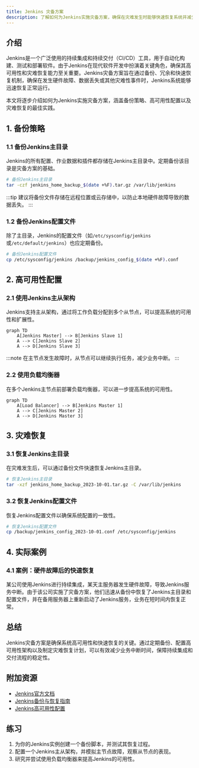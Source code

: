 ```yaml
---
title: Jenkins 灾备方案
description: 了解如何为Jenkins实施灾备方案，确保在灾难发生时能够快速恢复系统并减少业务中断。
---
```


## 介绍

Jenkins是一个广泛使用的持续集成和持续交付（CI/CD）工具，用于自动化构建、测试和部署软件。由于Jenkins在现代软件开发中扮演着关键角色，确保其高可用性和灾难恢复能力至关重要。Jenkins灾备方案旨在通过备份、冗余和快速恢复机制，确保在发生硬件故障、数据丢失或其他灾难性事件时，Jenkins系统能够迅速恢复正常运行。

本文将逐步介绍如何为Jenkins实施灾备方案，涵盖备份策略、高可用性配置以及灾难恢复的最佳实践。

## 1. 备份策略

### 1.1 备份Jenkins主目录

Jenkins的所有配置、作业数据和插件都存储在Jenkins主目录中。定期备份该目录是灾备方案的基础。

```bash
# 备份Jenkins主目录
tar -czf jenkins_home_backup_$(date +%F).tar.gz /var/lib/jenkins
```

:::tip
建议将备份文件存储在远程位置或云存储中，以防止本地硬件故障导致的数据丢失。
:::

### 1.2 备份Jenkins配置文件

除了主目录，Jenkins的配置文件（如`/etc/sysconfig/jenkins`或`/etc/default/jenkins`）也应定期备份。

```bash
# 备份Jenkins配置文件
cp /etc/sysconfig/jenkins /backup/jenkins_config_$(date +%F).conf
```

## 2. 高可用性配置

### 2.1 使用Jenkins主从架构

Jenkins支持主从架构，通过将工作负载分配到多个从节点，可以提高系统的可用性和扩展性。

```mermaid
graph TD
    A[Jenkins Master] --> B[Jenkins Slave 1]
    A --> C[Jenkins Slave 2]
    A --> D[Jenkins Slave 3]
```

:::note
在主节点发生故障时，从节点可以继续执行任务，减少业务中断。
:::

### 2.2 使用负载均衡器

在多个Jenkins主节点前部署负载均衡器，可以进一步提高系统的可用性。

```mermaid
graph TD
    A[Load Balancer] --> B[Jenkins Master 1]
    A --> C[Jenkins Master 2]
    A --> D[Jenkins Master 3]
```

## 3. 灾难恢复

### 3.1 恢复Jenkins主目录

在灾难发生后，可以通过备份文件快速恢复Jenkins主目录。

```bash
# 恢复Jenkins主目录
tar -xzf jenkins_home_backup_2023-10-01.tar.gz -C /var/lib/jenkins
```

### 3.2 恢复Jenkins配置文件

恢复Jenkins配置文件以确保系统配置的一致性。

```bash
# 恢复Jenkins配置文件
cp /backup/jenkins_config_2023-10-01.conf /etc/sysconfig/jenkins
```

## 4. 实际案例

### 4.1 案例：硬件故障后的快速恢复

某公司使用Jenkins进行持续集成，某天主服务器发生硬件故障，导致Jenkins服务中断。由于该公司实施了灾备方案，他们迅速从备份中恢复了Jenkins主目录和配置文件，并在备用服务器上重新启动了Jenkins服务，业务在短时间内恢复正常。

## 总结

Jenkins灾备方案是确保系统高可用性和快速恢复的关键。通过定期备份、配置高可用性架构以及制定灾难恢复计划，可以有效减少业务中断时间，保障持续集成和交付流程的稳定性。

## 附加资源

- [Jenkins官方文档](https://www.jenkins.io/doc/)
- [Jenkins备份与恢复指南](https://www.jenkins.io/doc/book/system-administration/backing-up/)
- [Jenkins高可用性配置](https://www.jenkins.io/doc/book/scaling/high-availability/)

## 练习

1. 为你的Jenkins实例创建一个备份脚本，并测试其恢复过程。
2. 配置一个Jenkins主从架构，并模拟主节点故障，观察从节点的表现。
3. 研究并尝试使用负载均衡器来提高Jenkins的可用性。
